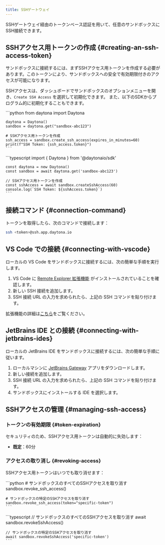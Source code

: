 ```yaml
---
title: SSHゲートウェイ
---
```



SSHゲートウェイ経由のトークンベース認証を用いて、任意のサンドボックスにSSH接続できます。

## SSHアクセス用トークンの作成 {#creating-an-ssh-access-token}

サンドボックスに接続するには、まずSSHアクセス用トークンを作成する必要があります。このトークンにより、サンドボックスへの安全で有効期限付きのアクセスが可能になります。

SSHアクセスは、ダッシュボードでサンドボックスのオプションメニューを開き、`Create SSH Access` を選択して初期化できます。
また、以下のSDKからプログラム的に初期化することもできます。

<Tabs>
  <TabItem label="Python" icon="seti:python">
    ```python
    from daytona import Daytona

    daytona = Daytona()
    sandbox = daytona.get("sandbox-abc123")

    # SSHアクセス用トークンを作成
    ssh_access = sandbox.create_ssh_access(expires_in_minutes=60)
    print(f"SSH Token: {ssh_access.token}")
    ```
  </TabItem>

  <TabItem label="TypeScript" icon="seti:typescript">
    ```typescript
    import { Daytona } from '@daytonaio/sdk'

    const daytona = new Daytona()
    const sandbox = await daytona.get('sandbox-abc123')

    // SSHアクセス用トークンを作成
    const sshAccess = await sandbox.createSshAccess(60)
    console.log(`SSH Token: ${sshAccess.token}`)
    ```
  </TabItem>
</Tabs>

## 接続コマンド {#connection-command}

トークンを取得したら、次のコマンドで接続します：

```bash
ssh <token>@ssh.app.daytona.io
```

## VS Code での接続 {#connecting-with-vscode}

ローカルの VS Code をサンドボックスに接続するには、次の簡単な手順を実行します。

1. VS Code に [Remote Explorer 拡張機能](https://marketplace.visualstudio.com/items?itemName=ms-vscode.remote-explorer) がインストールされていることを確認します。
2. 新しい SSH 接続を追加します。
3. SSH 接続 URL の入力を求められたら、上記の SSH コマンドを貼り付けます。

拡張機能の詳細は[こちら](https://code.visualstudio.com/docs/remote/ssh)をご覧ください。

## JetBrains IDE との接続 {#connecting-with-jetbrains-ides}

ローカルの JetBrains IDE をサンドボックスに接続するには、次の簡単な手順に従います。

1. ローカルマシンに [JetBrains Gateway](https://www.jetbrains.com/remote-development/gateway/) アプリをダウンロードします。
2. 新しい接続を追加します。
3. SSH 接続 URL の入力を求められたら、上記の SSH コマンドを貼り付けます。
4. サンドボックスにインストールする IDE を選択します。

## SSHアクセスの管理 {#managing-ssh-access}

### トークンの有効期限 {#token-expiration}

セキュリティのため、SSHアクセス用トークンは自動的に失効します：

- **既定**：60分

### アクセスの取り消し {#revoking-access}

SSHアクセス用トークンはいつでも取り消せます：

<Tabs>
  <TabItem label="Python" icon="seti:python">
    ```python
    # サンドボックスのすべてのSSHアクセスを取り消す
    sandbox.revoke_ssh_access()

    # サンドボックスの特定のSSHアクセスを取り消す
    sandbox.revoke_ssh_access(token="specific-token")
    ```
  </TabItem>

  <TabItem label="TypeScript" icon="seti:typescript">
    ```typescript
    // サンドボックスのすべてのSSHアクセスを取り消す
    await sandbox.revokeSshAccess()

    // サンドボックスの特定のSSHアクセスを取り消す
    await sandbox.revokeSshAccess('specific-token')
    ```
  </TabItem>
</Tabs>
